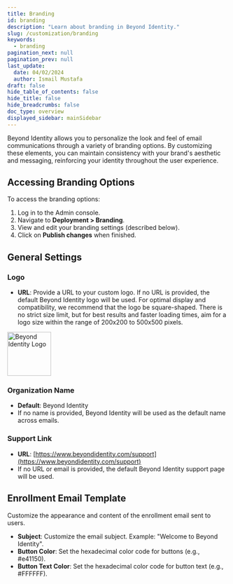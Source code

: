 ```yaml
---
title: Branding
id: branding
description: "Learn about branding in Beyond Identity."
slug: /customization/branding
keywords:
  - branding
pagination_next: null
pagination_prev: null
last_update:
  date: 04/02/2024
  author: Ismail Mustafa
draft: false
hide_table_of_contents: false
hide_title: false
hide_breadcrumbs: false
doc_type: overview
displayed_sidebar: mainSidebar
---
```


Beyond Identity allows you to personalize the look and feel of email communications through a variety of branding options. By customizing these elements, you can maintain consistency with your brand's aesthetic and messaging, reinforcing your identity throughout the user experience.

## Accessing Branding Options

To access the branding options:

1. Log in to the Admin console.
2. Navigate to **Deployment > Branding**.
3. View and edit your branding settings (described below).
4. Click on **Publish changes** when finished.

## General Settings

### Logo

- **URL**: Provide a URL to your custom logo. If no URL is provided, the default Beyond Identity logo will be used. For optimal display and compatibility, we recommend that the logo be square-shaped. There is no strict size limit, but for best results and faster loading times, aim for a logo size within the range of 200x200 to 500x500 pixels.

<img src="https://byndid-public-assets.s3-us-west-2.amazonaws.com/logos/beyondidentity.png" alt="Beyond Identity Logo" width="100"/>

### Organization Name

- **Default**: Beyond Identity
- If no name is provided, Beyond Identity will be used as the default name across emails.

### Support Link

- **URL**: [https://www.beyondidentity.com/support](https://www.beyondidentity.com/support)
- If no URL or email is provided, the default Beyond Identity support page will be used.

## Enrollment Email Template

Customize the appearance and content of the enrollment email sent to users.

- **Subject**: Customize the email subject. Example: "Welcome to Beyond Identity".
- **Button Color**: Set the hexadecimal color code for buttons (e.g., #e41150).
- **Button Text Color**: Set the hexadecimal color code for button text (e.g., #FFFFFF).

